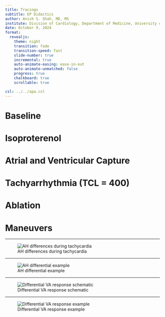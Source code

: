 ```yaml
---
title: Tracings
subtitle: EP Didactics
author: Anish S. Shah, MD, MS
institute: Division of Cardiology, Department of Medicine, University of Utah
date: October 9, 2024
format:
  revealjs:
    theme: night
    transition: fade
    transition-speed: fast
    slide-number: true
    incremental: true
    auto-animate-easing: ease-in-out
    auto-animate-unmatched: false
    progress: true
    chalkboard: true
    scrollable: true

csl: ../../apa.csl
---
```


# Baseline

## {background-image="ecg-baseline-intervals-sinus.png" background-size="contain"}
## {background-image="egm-baseline-sinus.png" background-size="contain"}
## {background-image="rv-s1-no-va-conduction.png" background-size="contain"}
## {background-image="hra-s1-av-decrement.png" background-size="contain"}
## {background-image="a1-av-wcl-460.png" background-size="contain"}
## {background-image="csd-s1-concentric.png" background-size="contain"}

# Isoproterenol

## {background-image="v1-no-av-conduction-on-iso.png" background-size="contain"}
## {background-image="v1-no-va-conduction-on-iso.png" background-size="contain"}
## {background-image="a1-iso-av-wcl.png" background-size="contain"}
## {background-image="a1-av-wcl-on-iso.png" background-size="contain"}
## {background-image="a1-beat-around-and-av-wcl-on-iso.png" background-size="contain"}
## {background-image="csm-s1-av-wcl.png" background-size="contain"}

# Atrial and Ventricular Capture

## {background-image="csd-s1-simultaneous-av.png" background-size="contain"}
## {background-image="a1-direct-ventricular-capture.png" background-size="contain"}
## {background-image="a1-change-of-capture.png" background-size="contain"}
## {background-image="a1-a-and-v-capture-with-aberrancy.png" background-size="contain"}
## {background-image="csm-s1-s2-av-wcl-and-simultaneous-capture.png" background-size="contain"}

# Tachyarrhythmia (TCL = 400)

## {background-image="tachycardia-variable-ah-intervals.png" background-size="contain"}
## {background-image="differential-ah-response-atrial-pacing.png" background-size="contain"}

## {background-image="differential-a1-va-time-344.png" background-size="contain"}
## {background-image="differential-a1-va-time-348.png" background-size="contain"}

# Ablation

## {background-image="ablation-junctional.png" background-size="contain"}
## {background-image="abl-junctional-and-slow-path.png" background-size="contain"}
## {background-image="abl-post-final-intervals.png" background-size="contain"}

# Maneuvers

---

![AH differences during tachycardia](morady-1995-ah-intervals-schematic.png)

---

![AH differential example](morady-1995-ah-intervals-example.png)

---

![Differential VA response schematic](maruyama-2007-differential-va-schematic.png)

---

![Differential VA response example](maruyama-2007-differential-va-example.png)
